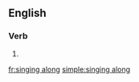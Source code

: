 ==English==

===Verb===
{{head|en|present participle}}

# {{present participle of|sing along|lang=en|nocat=1}}

[[fr:singing along]]
[[simple:singing along]]